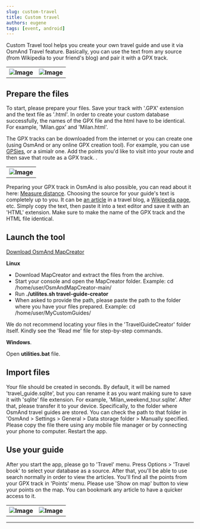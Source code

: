 ```yaml
---
slug: custom-travel
title: Custom travel
authors: eugene
tags: [event, android]
---
```



Custom Travel tool helps you create your own travel guide and use it via OsmAnd Travel feature. Basically, you can use the text from any source (from Wikipedia to your friend's blog) and pair it with a GPX track.

<!--truncate-->

<table class="blogimage">
  <tr>
    <th><img src={require('./customtravel_1.png').default} alt="Image"/></th>
    <th><img src={require('./customtravel_2.png').default} alt="Image"/></th>
        </tr>
</table> 

## Prepare the files

To start, please prepare your files. Save your track with '.GPX' extension and the text file as '.html'. In order to create your custom database successfully, the names of the GPX file and the html have to be identical. For example, 'Milan.gpx' and 'Milan.html'.

The GPX tracks can be downloaded from the internet or you can create one (using OsmAnd or any online GPX creation tool).
For example, you can use <!-- <a href="https://ridewithgps.com">RideWithGps</a> service,  --> <a href="https://www.gpsies.com/createTrack.do">GPSies</a>, or a simialr one.
Add the points you'd like to visit into your route and then save that route as a GPX track. <!-- After that, upload it to your phone and open using OsmAnd. You can also view other people's routes or check  <a href="https://www.openstreetmap.org/traces">OpenStreetMap GPX tracks</a>-->.


<table class="blogimage">
  <tr>
    <th><img src={require('./gpsies_track_create.png').default} alt="Image"/></th>
        </tr>
</table> 

Preparing your GPX track in OsmAnd is also possible, you can read about it here: <a href="https://osmand.net/features/measure-distance">Measure distance</a>.
Choosing the source for your guide's text is completely up to you. It can be  <a href="http://www.touropia.com/tourist-attractions-in-milan/">an article</a> in a travel blog, a <a href="https://en.wikipedia.org/wiki/Milan">Wikipedia page</a>, etc. Simply copy the text, then paste it into a text editor and save it with an 'HTML' extension. Make sure to make the name of the GPX track and the HTML file identical.

## Launch the tool

<a href="http://download.osmand.net/latest-night-build/OsmAndMapCreator-main.zip">Download OsmAnd MapCreator</a>

**Linux**

- Download MapCreator and extract the files from the archive.
- Start your console and open the MapCreator folder. Example: cd /home/user/OsmAndMapCreator-main/
- Run **./utilites.sh travel-guide-creator**
- When asked to provide the path, please paste the path to the folder where you have your files prepared. Example: cd /home/user/MyCustomGuides/

We do not recommend locating your files in the 'TravelGuideCreator' folder itself. Kindly see the 'Read me' file for step-by-step commands.

**Windows**. 

Open **utilities.bat** file.

## Import files

Your file should be created in seconds. By default, it will be named 'travel_guide.sqlite', but you can rename it as you want making sure to save it with 'sqlite' file extension. For example, 'Milan_weekend_tour.sqlite'. After that, please transfer it to your device. Specifically, to the folder where OsmAnd travel guides are stored. You can check the path to that folder in 'OsmAnd > Settings > General > Data storage folder > Manually specified. Please copy the file there using any mobile file manager or by connecting your phone to computer. Restart the app.

## Use your guide

After you start the app, please go to 'Travel' menu. Press Options > 'Travel book' to select your database as a source. After that, you'll be able to use search normally in order to view the articles. You'll find all the points from your GPX track in 'Points' menu. Please use 'Show on map' button to view your points on the map. You can bookmark any article to have a quicker access to it.

<table class="blogimage">
  <tr>
    <th><img src={require('./customtravel_3.png').default} alt="Image"/></th>
    <th><img src={require('./customtravel_4.png').default} alt="Image"/></th>
        </tr>
</table> 

_________________________________________________

<LinksTelegram/>
<AppleStore/>
<AndroidStore/>